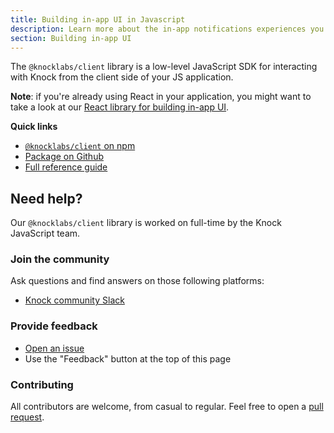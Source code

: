```yaml
---
title: Building in-app UI in Javascript
description: Learn more about the in-app notifications experiences you can build in Javascript with Knock. Easily power notification feed, toasts, and inbox experiences with our client-side SDKs.
section: Building in-app UI
---
```


The `@knocklabs/client` library is a low-level JavaScript SDK for interacting with Knock from the client side of your JS application.

**Note**: if you're already using React in your application, you might want to take a look at our [React library for building in-app UI](/in-app-ui/react/overview).

**Quick links**

- [`@knocklabs/client` on npm](https://www.npmjs.com/package/@knocklabs/client)
- [Package on Github](https://github.com/knocklabs/knock-client-js)
- [Full reference guide](/in-app-ui/javascript/reference)

## Need help?

Our `@knocklabs/client` library is worked on full-time by the Knock JavaScript team.

### Join the community

Ask questions and find answers on those following platforms:

- [Knock community Slack](https://join.slack.com/t/knockcustomers/shared_invite/zt-13zos4lkx-FWnqvhJjhlbwlWmKelIj5Q)

### Provide feedback

- [Open an issue](https://github.com/knocklabs/knock-client-js/issues/new)
- Use the "Feedback" button at the top of this page

### Contributing

All contributors are welcome, from casual to regular. Feel free to open a [pull request](https://github.com/knocklabs/knock-client-js/pulls/new).
